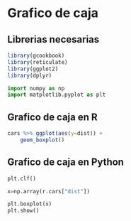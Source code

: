 # Grafico de caja

## Librerias necesarias

```r
library(gcookbook)
library(reticulate)
library(ggplot2)
library(dplyr)
```

```python
import numpy as np
import matplotlib.pyplot as plt
```

## Grafico de caja en R

```r

cars %>% ggplot(aes(y=dist)) + 
    geom_boxplot()

```


## Grafico de caja en Python

```python
plt.clf()

x=np.array(r.cars["dist"])

plt.boxplot(x)
plt.show()

```

